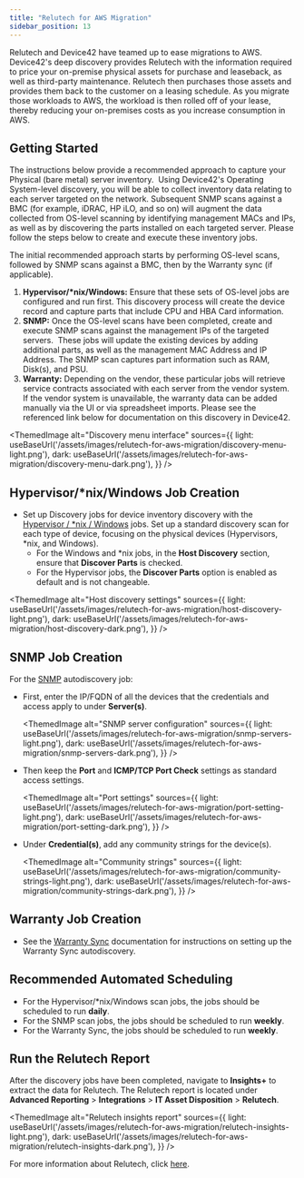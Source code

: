 ```yaml
---
title: "Relutech for AWS Migration"
sidebar_position: 13
---
```



Relutech and Device42 have teamed up to ease migrations to AWS. Device42's deep discovery provides Relutech with the information required to price your on-premise physical assets for purchase and leaseback, as well as third-party maintenance. Relutech then purchases those assets and provides them back to the customer on a leasing schedule. As you migrate those workloads to AWS, the workload is then rolled off of your lease, thereby reducing your on-premises costs as you increase consumption in AWS.

## Getting Started

The instructions below provide a recommended approach to capture your Physical (bare metal) server inventory.  Using Device42's Operating System-level discovery, you will be able to collect inventory data relating to each server targeted on the network. Subsequent SNMP scans against a BMC (for example, iDRAC, HP iLO, and so on) will augment the data collected from OS-level scanning by identifying management MACs and IPs, as well as by discovering the parts installed on each targeted server. Please follow the steps below to create and execute these inventory jobs.

The initial recommended approach starts by performing OS-level scans, followed by SNMP scans against a BMC, then by the Warranty sync (if applicable).

1. **Hypervisor/\*nix/Windows:** Ensure that these sets of OS-level jobs are configured and run first. This discovery process will create the device record and capture parts that include CPU and HBA Card information.
2. **SNMP:** Once the OS-level scans have been completed, create and execute SNMP scans against the management IPs of the targeted servers.  These jobs will update the existing devices by adding additional parts, as well as the management MAC Address and IP Address. The SNMP scan captures part information such as RAM, Disk(s), and PSU.
3. **Warranty:** Depending on the vendor, these particular jobs will retrieve service contracts associated with each server from the vendor system. If the vendor system is unavailable, the warranty data can be added manually via the UI or via spreadsheet imports. Please see the referenced link below for documentation on this discovery in Device42.

<ThemedImage
  alt="Discovery menu interface"
  sources={{
    light: useBaseUrl('/assets/images/relutech-for-aws-migration/discovery-menu-light.png'),
    dark: useBaseUrl('/assets/images/relutech-for-aws-migration/discovery-menu-dark.png'),
  }}
/>


## Hypervisor/*nix/Windows Job Creation

- Set up Discovery jobs for device inventory discovery with the [Hypervisor / *nix / Windows](/auto-discovery/linux-unix-server-auto-discovery.mdx) jobs. Set up a standard discovery scan for each type of device, focusing on the physical devices (Hypervisors, *nix, and Windows).
    - For the Windows and *nix jobs, in the **Host Discovery** section, ensure that **Discover Parts** is checked. 
    - For the Hypervisor jobs, the **Discover Parts** option is enabled as default and is not changeable.



<ThemedImage
  alt="Host discovery settings"
  sources={{
    light: useBaseUrl('/assets/images/relutech-for-aws-migration/host-discovery-light.png'),
    dark: useBaseUrl('/assets/images/relutech-for-aws-migration/host-discovery-dark.png'),
  }}
/>

## SNMP Job Creation


For the [SNMP](auto-discovery/storage-arrays-autodiscovery/snmp-san-server-auto-discovery.mdx) autodiscovery job:

- First, enter the IP/FQDN of all the devices that the credentials and access apply to under **Server(s)**.

    <ThemedImage
    alt="SNMP server configuration"
    sources={{
        light: useBaseUrl('/assets/images/relutech-for-aws-migration/snmp-servers-light.png'),
        dark: useBaseUrl('/assets/images/relutech-for-aws-migration/snmp-servers-dark.png'),
    }}
    />

- Then keep the **Port** and **ICMP/TCP Port Check** settings as standard access settings. 

    <ThemedImage
    alt="Port settings"
    sources={{
        light: useBaseUrl('/assets/images/relutech-for-aws-migration/port-setting-light.png'),
        dark: useBaseUrl('/assets/images/relutech-for-aws-migration/port-setting-dark.png'),
    }}
    />

- Under **Credential(s)**, add any community strings for the device(s).

    <ThemedImage
    alt="Community strings"
    sources={{
        light: useBaseUrl('/assets/images/relutech-for-aws-migration/community-strings-light.png'),
        dark: useBaseUrl('/assets/images/relutech-for-aws-migration/community-strings-dark.png'),
    }}
    />

## Warranty Job Creation

- See the [Warranty Sync](auto-discovery/warranty-autodiscovery.mdx) documentation for instructions on setting up the Warranty Sync autodiscovery.

## Recommended Automated Scheduling

- For the Hypervisor/*nix/Windows scan jobs, the jobs should be scheduled to run **daily**.
- For the SNMP scan jobs, the jobs should be scheduled to run **weekly**.
- For the Warranty Sync, the jobs should be scheduled to run **weekly**.

## Run the Relutech Report

After the discovery jobs have been completed, navigate to **Insights+** to extract the data for Relutech. The Relutech report is located under **Advanced Reporting** > **Integrations** > **IT Asset Disposition** > **Relutech**. 

<ThemedImage
  alt="Relutech insights report"
  sources={{
    light: useBaseUrl('/assets/images/relutech-for-aws-migration/relutech-insights-light.png'),
    dark: useBaseUrl('/assets/images/relutech-for-aws-migration/relutech-insights-dark.png'),
  }}
/>

For more information about Relutech, click [here](https://relutech.com/request-a-quote/).
